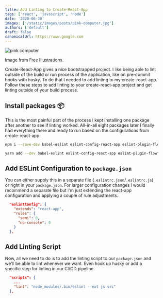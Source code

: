 ```yaml
---
title: Add Linting to Create-React-App
tags: ['react', 'javascript', 'node']
date: '2020-06-30'
images: ['/static/images/posts/pink-computer.jpg']
authors: ['default']
draft: false
canonicalUrl: https://www.google.com
---
```


<Image
  className="w-full rounded-xl"
  alt="pink computer"
  src="/static/images/posts/pink-computer.jpg"
  layout="responsive"
  width={450}
  height={250}
/>

Image from [Free Illustrations](https://freellustrations.com/).

Create-React-App gives a nice bootstrapped project. I like being able to lint outside of the build or run process of the application, like on pre-commit hooks with husky. To do that I needed to add linting to my create-react-app. Follow these steps to add linting to your create-react-app project and get linting outside of your build process.

## Install packages 📦

This is the most painful part of the process I kept installing one package after another to see if linting worked. All-in-all eight packages later I finally had everything there and ready to run based on the configurations from create-react-app.

```bash
npm i --save-dev babel-eslint eslint-config-react-app eslint-plugin-flowtype eslint-plugin-import eslint-plugin-jsx-a11y eslint-plugin-react eslint-plugin-react-hooks
```

```bash
yarn add --dev babel-eslint eslint-config-react-app eslint-plugin-flowtype eslint-plugin-import eslint-plugin-jsx-a11y eslint-plugin-react eslint-plugin-react-hooks
```

## Add ESLint Configuration to `package.json`

You can either supply this in a separate file (`.eslintrc.json`/`.eslintrc.js`) or right in your `package.json`. For larger configuration changes I would recommend a separate file but I'm just extending the react-app configuration and applying a couple of rule adjustments.

```json
  "eslintConfig": {
    "extends": "react-app",
    "rules": {
      "semi": 0,
      "no-console": 0
    }
  },
```

## Add Linting Script

Now, all we need to do is to add the linting script to our `package.json` and we'll be able to lint whenever we want. Even hook up husky or add a specific step for linting in our CI/CD pipeline.

```json
  "scripts": {
    ...
    "lint": "node_modules/.bin/eslint --ext js src"
  },
```
